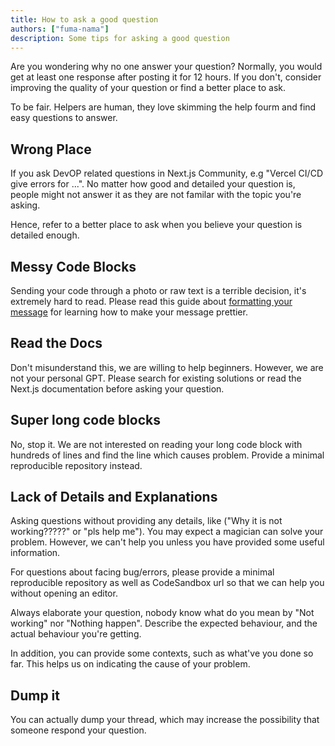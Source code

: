 ```yaml
---
title: How to ask a good question
authors: ["fuma-nama"]
description: Some tips for asking a good question
---
```


Are you wondering why no one answer your question? Normally, you would get at least one response after posting it for 12 hours. If you don't, consider improving the quality of your question or find a better place to ask.

To be fair. Helpers are human, they love skimming the help fourm and find easy questions to answer.

## Wrong Place

If you ask DevOP related questions in Next.js Community, e.g "Vercel CI/CD give errors for ...". No matter how good and detailed your question is, people might not answer it as they are not familar with the topic you're asking.

Hence, refer to a better place to ask when you believe your question is detailed enough.

## Messy Code Blocks

Sending your code through a photo or raw text is a terrible decision, it's extremely hard to read. Please read this guide about [formatting your message](/non-nextjs-questions#how-do-i-format-my-message-nicely) for learning how to make your message prettier.

## Read the Docs

Don't misunderstand this, we are willing to help beginners. However, we are not your personal GPT. Please search for existing solutions or read the Next.js documentation before asking your question.

## Super long code blocks

No, stop it. We are not interested on reading your long code block with hundreds of lines and find the line which causes problem. Provide a minimal reproducible repository instead.

## Lack of Details and Explanations

Asking questions without providing any details, like ("Why it is not working?????" or "pls help me"). You may expect a magician can solve your problem. However, we can't help you unless you have provided some useful information.

For questions about facing bug/errors, please provide a minimal reproducible repository as well as CodeSandbox url so that we can help you without opening an editor.

Always elaborate your question, nobody know what do you mean by "Not working" nor "Nothing happen". Describe the expected behaviour, and the actual behaviour you're getting.

In addition, you can provide some contexts, such as what've you done so far. This helps us on indicating the cause of your problem.

## Dump it

You can actually dump your thread, which may increase the possibility that someone respond your question. 
